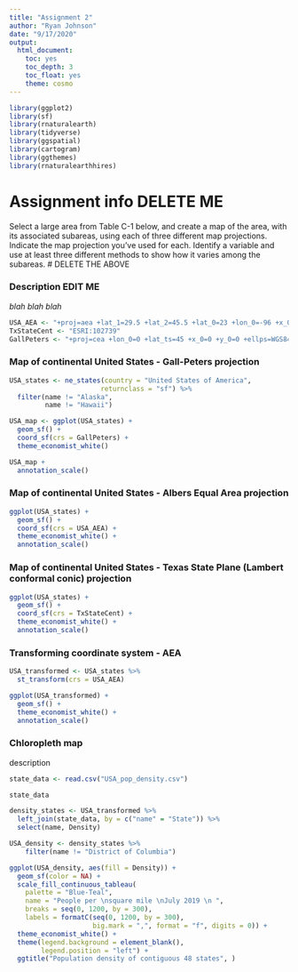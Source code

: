 ```yaml
---
title: "Assignment 2"
author: "Ryan Johnson"
date: "9/17/2020"
output: 
  html_document:
    toc: yes
    toc_depth: 3  
    toc_float: yes
    theme: cosmo
---
```

```r
library(ggplot2)
library(sf)
library(rnaturalearth)
library(tidyverse)
library(ggspatial)
library(cartogram)
library(ggthemes)
library(rnaturalearthhires)
```

# Assignment info DELETE ME
Select a large area from Table C-1 below, and create a map of the area, with its associated subareas,
using each of three different map projections. Indicate the map projection you’ve used for each. Identify a
variable and use at least three different methods to show how it varies among the subareas.
# DELETE THE ABOVE


### Description EDIT ME

*blah blah blah*


```r
USA_AEA <- "+proj=aea +lat_1=29.5 +lat_2=45.5 +lat_0=23 +lon_0=-96 +x_0=0 +y_0=0 +ellps=clrk66 +units=m +no_defs"
TxStateCent <- "ESRI:102739"
GallPeters <- "+proj=cea +lon_0=0 +lat_ts=45 +x_0=0 +y_0=0 +ellps=WGS84 +units=m +no_defs"
```


### Map of continental United States - Gall-Peters projection



```r
USA_states <- ne_states(country = "United States of America",
                       returnclass = "sf") %>% 
  filter(name != "Alaska",
         name != "Hawaii")

USA_map <- ggplot(USA_states) +
  geom_sf() +
  coord_sf(crs = GallPeters) +
  theme_economist_white()

USA_map +
  annotation_scale()
```

### Map of continental United States - Albers Equal Area projection



```r
ggplot(USA_states) +
  geom_sf() +
  coord_sf(crs = USA_AEA) +
  theme_economist_white() +
  annotation_scale()
```

### Map of continental United States - Texas State Plane (Lambert conformal conic) projection



```r
ggplot(USA_states) +
  geom_sf() +
  coord_sf(crs = TxStateCent) +
  theme_economist_white() +
  annotation_scale()
```

### Transforming coordinate system - AEA



```r
USA_transformed <- USA_states %>%
  st_transform(crs = USA_AEA)

ggplot(USA_transformed) +
  geom_sf() +
  theme_economist_white() +
  annotation_scale()
```

### Chloropleth map

description

```r
state_data <- read.csv("USA_pop_density.csv")

state_data
```

```r
density_states <- USA_transformed %>%
  left_join(state_data, by = c("name" = "State")) %>%
  select(name, Density)

USA_density <- density_states %>%
    filter(name != "District of Columbia")
```

```r
ggplot(USA_density, aes(fill = Density)) +
  geom_sf(color = NA) +
  scale_fill_continuous_tableau(
    palette = "Blue-Teal",
    name = "People per \nsquare mile \nJuly 2019 \n ",
    breaks = seq(0, 1200, by = 300),
    labels = formatC(seq(0, 1200, by = 300), 
                     big.mark = ",", format = "f", digits = 0)) +
  theme_economist_white() +
  theme(legend.background = element_blank(),
        legend.position = "left") +
  ggtitle("Population density of contiguous 48 states", )
  
```


